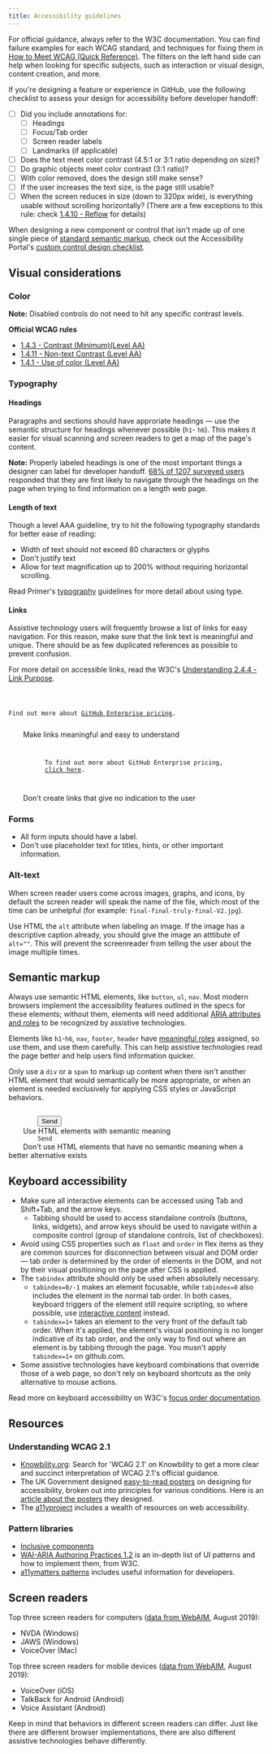 ```yaml
---
title: Accessibility guidelines
---
```



For official guidance, always refer to the W3C documentation. You can find failure examples for each WCAG standard, and techniques for fixing them in [How to Meet WCAG (Quick Reference)](https://www.w3.org/WAI/WCAG21/quickref/?versions=2.1&showtechniques=148&currentsidebar=%23col_customize#visual-presentation). The filters on the left hand side can help when looking for specific subjects, such as interaction or visual design, content creation, and more. 

If you're designing a feature or experience in GitHub, use the following checklist to assess your design for accessibility before developer handoff:

- [ ]  Did you include annotations for:
    - [ ]  Headings
    - [ ]  Focus/Tab order
    - [ ]  Screen reader labels
    - [ ]  Landmarks (if applicable)
- [ ]  Does the text meet color contrast (4.5:1 or 3:1 ratio depending on size)?
- [ ]  Do graphic objects meet color contrast (3:1 ratio)?
- [ ]  With color removed, does the design still make sense?
- [ ]  If the user increases the text size, is the page still usable?
- [ ]  When the screen reduces in size (down to 320px wide), is everything usable without scrolling horizontally? (There are a few exceptions to this rule: check  [1.4.10 - Reflow](https://www.w3.org/WAI/WCAG21/Understanding/reflow.html) for details)

When designing a new component or control that isn't made up of one single piece of [standard semantic markup](https://developer.mozilla.org/en-US/docs/Web/HTML/Element), check out the Accessibility Portal's [custom control design checklist](https://www.a11yportal.com/guidelines/fundamentals/checklists.html#custom-control-checklist-ux).

## Visual considerations

### Color
<!-- TODO: insert photo of our colors with pass/fail-->
<!-- TODO: the following link doesn't exist.
For information about how GitHub meets color contrast guidelines, read the accessibility section under the color guidelines.-->
**Note:** Disabled controls do not need to hit any specific contrast levels. 

**Official WCAG rules**
- [1.4.3 - Contrast (Minimum)(Level AA)](https://www.w3.org/WAI/WCAG21/Understanding/contrast-minimum.html)
- [1.4.11 - Non-text Contrast (Level AA)](https://www.w3.org/WAI/WCAG21/Understanding/non-text-contrast.html)
- [1.4.1 - Use of color (Level AA)](https://www.w3.org/TR/UNDERSTANDING-WCAG20/visual-audio-contrast-without-color.html)

### Typography
#### Headings
<!-- TODO: insert photo of proper headings, labeled -->
Paragraphs and sections should have approriate headings — use the semantic structure for headings whenever possible (`h1`- `h6`). This makes it easier for visual scanning and screen readers to get a map of the page's content.

**Note:** Properly labeled headings is one of the most important things a designer can label for developer handoff. [68% of 1207 surveyed users](https://webaim.org/projects/screenreadersurvey8/) responded that they are first likely to navigate through the headings on the page when trying to find information on a length web page.

#### Length of text
Though a level AAA guideline, try to hit the following typography standards for better ease of reading:
- Width of text should not exceed 80 characters or glyphs 
- Don't justify text
- Allow for text magnification up to 200% without requiring horizontal scrolling.

Read Primer's [typography](https://primer.style/design/foundations/typography) guidelines for more detail about using type.

#### Links
Assistive technology users will frequently browse a list of links for easy navigation. For this reason, make sure that the link text is meaningful and unique. There should be as few duplicated references as possible to prevent confusion.

For more detail on accessible links, read the W3C's [Understanding 2.4.4 - Link Purpose](https://www.w3.org/WAI/WCAG21/Understanding/link-purpose-in-context.html).

<DoDontContainer stacked>
  <Do>
    <Code>
        <p>Find out more about <a href="#url">GitHub Enterprise pricing</a>.<br /></p>
    </Code>
    <Caption>
      Make links meaningful and easy to understand
    </Caption>
  </Do>
  <Dont>
    <Code>
        <p>
          To find out more about GitHub Enterprise pricing,
          <a href="#url">click here</a>.
        </p>
    </Code>
    <Caption>
      Don't create links that give no indication to the user
    </Caption>
  </Dont>
</DoDontContainer>

### Forms
- All form inputs should have a label.
- Don't use placeholder text for titles, hints, or other important information. 

### Alt-text
When screen reader users come across images, graphs, and icons, by default the screen reader will speak the name of the file, which most of the time can be unhelpful (for example: ``final-final-truly-final-V2.jpg``). 

Use HTML the `alt` attribute when labeling an image. If the image has a descriptive caption already, you should give the image an atttibute of `alt=""`. This will prevent the screenreader from telling the user about the image multiple times. 

## Semantic markup
Always use semantic HTML elements, like `button`, `ul`, `nav`. Most modern browsers implement the accessibility features outlined in the specs for these elements; without them, elements will need additional [ARIA attributes and roles](https://www.w3.org/TR/wai-aria-1.2/) to be recognized by assistive technologies.

Elements like `h1`-`h6`, `nav`, `footer`, `header` have [meaningful roles](https://www.w3.org/TR/wai-aria-1.2/#role_definitions) assigned, so use them, and use them carefully. This can help assistive technologies read the page better and help users find information quicker.

Only use a `div` or a `span` to markup up content when there isn't another HTML element that would semantically be more appropriate, or when an element is needed exclusively for applying CSS styles or JavaScript behaviors.

<DoDontContainer stacked>
  <Do>
    <Code>
        <button type="button" class="btn">Send</button>
    </Code>
    <Caption>
      Use HTML elements with semantic meaning
    </Caption>
  </Do>
  <Dont>
    <Code>
        <span class="btn">Send</span>
    </Code>
    <Caption>
      Don't use HTML elements that have no semantic meaning when a better alternative exists
    </Caption>
  </Dont>
</DoDontContainer>

## Keyboard accessibility
- Make sure all interactive elements can be accessed using Tab and Shift+Tab, and the arrow keys. 
  - Tabbing should be used to access standalone controls (buttons, links, widgets), and arrow keys should be used to navigate within a composite control (group of standalone controls, list of checkboxes).
- Avoid using CSS properties such as `float` and `order` in flex items as they are common sources for disconnection between visual and DOM order — tab order is determined by the order of elements in the DOM, and not by their visual positioning on the page after CSS is applied. 
- The `tabindex` attribute should only be used when absolutely necessary.
  - `tabindex=0/-1` makes an element focusable, while `tabindex=0` also includes the element in the normal tab order. In both cases, keyboard triggers of the element still require scripting, so where possible, use [interactive content](https://html.spec.whatwg.org/multipage/dom.html#interactive-content) instead.
  - `tabindex=1+` takes an element to the very front of the default tab order. When it's applied, the element's visual positioning is no longer indicative of its tab order, and the only way to find out where an element is by tabbing through the page. You musn't apply `tabindex=1+` on github.com.
- Some assistive technologies have keyboard combinations that override those of a web page, so don't rely on keyboard shortcuts as the only alternative to mouse actions.

Read more on keyboard accessibility on W3C's [focus order documentation](https://www.w3.org/WAI/WCAG21/Understanding/focus-order.html).

## Resources

### Understanding WCAG 2.1

- [Knowbility.org](https://knowbility.org/search/?q=WCAG+2.1): Search for 'WCAG 2.1' on Knowbility to get a more clear and succinct interpretation of WCAG 2.1's official guidance. 
- The UK Government designed [easy-to-read posters](https://github.com/UKHomeOffice/posters/blob/master/accessibility/dos-donts/posters_en-UK/accessibility-posters-set.pdf) on designing for accessibility, broken out into principles for various conditions. Here is an [article about the posters](https://accessibility.blog.gov.uk/2016/09/02/dos-and-donts-on-designing-for-accessibility/) they designed.
- The [a11yproject](https://www.a11yproject.com/resources/) includes a wealth of resources on web accessibility.

### Pattern libraries
- [Inclusive components](https://inclusive-components.design/)
- [WAI-ARIA Authoring Practices 1.2](https://www.w3.org/TR/wai-aria-practices-1.2/) is an in-depth list of UI patterns and how to implement them, from W3C. 
- [a11ymatters patterns](https://www.a11ymatters.com/patterns) includes useful information for developers.

## Screen readers

Top three screen readers for computers ([data from WebAIM](https://webaim.org/projects/screenreadersurvey8/), August 2019):
- NVDA (Windows)
- JAWS (Windows)
- VoiceOver (Mac)

Top three screen readers for mobile devices ([data from WebAIM](https://webaim.org/projects/screenreadersurvey8/), August 2019):
- VoiceOver (iOS)
- TalkBack for Android (Android)
- Voice Assistant (Android)

Keep in mind that behaviors in different screen readers can differ. Just like there are different browser implementations, there are also different assistive technologies behave differently.
